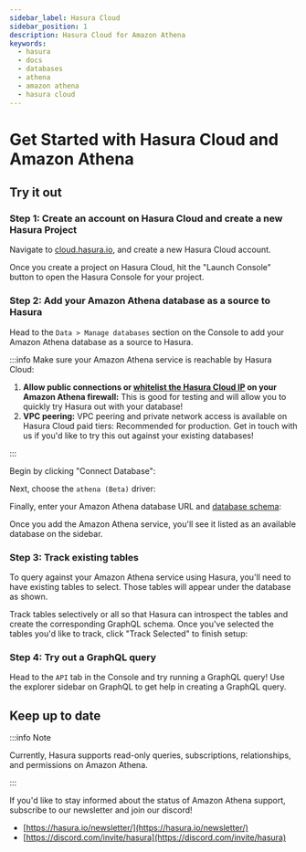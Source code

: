 ```yaml
---
sidebar_label: Hasura Cloud
sidebar_position: 1
description: Hasura Cloud for Amazon Athena
keywords:
  - hasura
  - docs
  - databases
  - athena
  - amazon athena
  - hasura cloud
---
```



# Get Started with Hasura Cloud and Amazon Athena

## Try it out

### Step 1: Create an account on Hasura Cloud and create a new Hasura Project

Navigate to
[cloud.hasura.io](https://cloud.hasura.io/signup/?pg=docs&plcmt=body&cta=navigate-to-cloud-hasura-io&tech=default), and
create a new Hasura Cloud account.

Once you create a project on Hasura Cloud, hit the "Launch Console" button to open the Hasura Console for your project.

<Thumbnail src='/img/databases/athena/create-project.png' alt='Connect new or existing database' width='1000px' />

### Step 2: Add your Amazon Athena database as a source to Hasura

Head to the `Data > Manage databases` section on the Console to add your Amazon Athena database as a source to Hasura.

:::info Make sure your Amazon Athena service is reachable by Hasura Cloud:

1.  **Allow public connections or
    [whitelist the Hasura Cloud IP](/projects/create.mdx#cloud-projects-create-allow-nat-ip) on your Amazon Athena
    firewall:** This is good for testing and will allow you to quickly try Hasura out with your database!
2.  **VPC peering:** VPC peering and private network access is available on Hasura Cloud paid tiers: Recommended for
    production. Get in touch with us if you'd like to try this out against your existing databases!

:::

Begin by clicking "Connect Database":

<Thumbnail src='/img/databases/athena/manage-databases.png' alt='Manage databases' width='1000px' />

Next, choose the `athena (Beta)` driver:

<Thumbnail src='/img/databases/athena/athena-add-service1.png' alt='Adding the Amazon Athena service' width='1000px' />

Finally, enter your Amazon Athena database URL and
[database schema](https://docs.aws.amazon.com/athena/latest/ug/creating-tables.html):

<Thumbnail
  src='/img/databases/athena/athena-add-service3.png'
  alt='Setting the Amazon Athena connection details.'
  width='1000px'
/>

Once you add the Amazon Athena service, you'll see it listed as an available database on the sidebar.

### Step 3: Track existing tables

To query against your Amazon Athena service using Hasura, you'll need to have existing tables to select. Those tables
will appear under the database as shown.

<Thumbnail src='/img/databases/athena/athena-tracking-tables-8.png' alt='Tracking tables.' width='1000px' />

Track tables selectively or all so that Hasura can introspect the tables and create the corresponding GraphQL schema.
Once you've selected the tables you'd like to track, click "Track Selected" to finish setup:

<Thumbnail src='/img/databases/athena/athena-9.png' alt='Tracking tables selected.' width='1000px' />

### Step 4: Try out a GraphQL query

Head to the `API` tab in the Console and try running a GraphQL query! Use the explorer sidebar on GraphQL to get help in
creating a GraphQL query.

<Thumbnail src='/img/databases/athena/make-graphql-query.png' alt='Make GraphQL query' width='1000px' />

## Keep up to date

:::info Note

Currently, Hasura supports read-only queries, subscriptions, relationships, and permissions on Amazon Athena.

:::

If you'd like to stay informed about the status of Amazon Athena support, subscribe to our newsletter and join our
discord!

- [https://hasura.io/newsletter/](https://hasura.io/newsletter/)
- [https://discord.com/invite/hasura](https://discord.com/invite/hasura)
